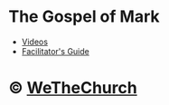 # The Gospel of Mark

* [Videos](https://www.rightnowmedia.org/Content/Series/289491?episode=Trailer)
* [Facilitator's Guide](https://s3.amazonaws.com/static.rightnow/Resources/Media/PDF/The_Gospel_of_Mark_5236.PDF)

# &copy; [WeTheChurch][wtc]
[wtc]: /
